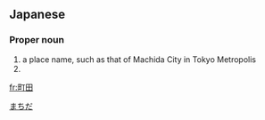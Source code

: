 ==Japanese==
{{ja-kanjitab|町|田}}

===Proper noun===
{{ja-pos|proper|まちだ}}

# a place name, such as that of Machida City in Tokyo Metropolis
# {{surname|lang=ja|sort=まちだ}}

[[Category:ja:Cities|まちだ]]

[[fr:町田]]